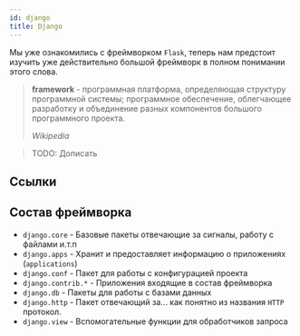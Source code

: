 ```yaml
---
id: django
title: Django
---
```



Мы уже ознакомились с фреймворком `Flask`, теперь нам предстоит изучить уже действительно большой фреймворк в полном понимании этого слова.

> **framework** - программная платформа, определяющая структуру программной системы; программное обеспечение, облегчающее разработку и объединение разных компонентов большого программного проекта.
>
> _Wikipedia_


> TODO: Дописать

## Ссылки

<Link href="https://djangoproject.com/" title="Djangoproject" />

<Link href="https://docs.djangoproject.com/en/3.0/py-modindex/" title="Module Index" />

## Состав фреймворка

- `django.core` - Базовые пакеты отвечающие за сигналы, работу с файлами и.т.п
- `django.apps` - Хранит и предоставляет информацию о приложениях (`applications`)
- `django.conf` - Пакет для работы с конфигурацией проекта
- `django.contrib.*` - Приложения входящие в состав фреймворка
- `django.db` - Пакеты для работы с базами данных
- `django.http` - Пакет отвечающий за... как понятно из названия `HTTP` протокол.
- `django.view` - Вспомогательные функции для обработчиков запроса
